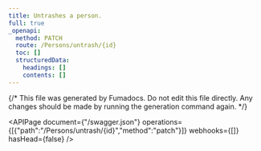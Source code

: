 ```yaml
---
title: Untrashes a person.
full: true
_openapi:
  method: PATCH
  route: /Persons/untrash/{id}
  toc: []
  structuredData:
    headings: []
    contents: []
---
```


{/* This file was generated by Fumadocs.
Do not edit this file directly. Any changes should be made by running the generation command again. */}

<APIPage document={"/swagger.json"} operations={[{"path":"/Persons/untrash/{id}","method":"patch"}]} webhooks={[]} hasHead={false} />